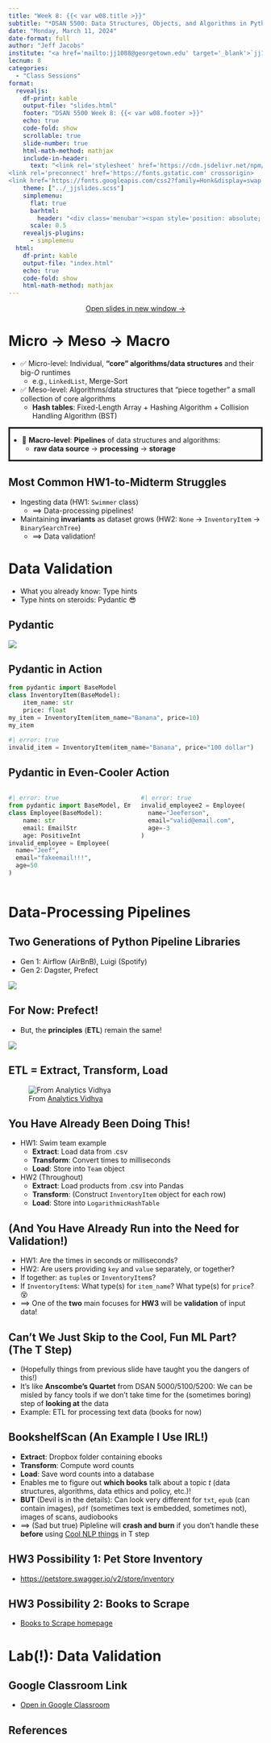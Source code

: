 ```yaml
---
title: "Week 8: {{< var w08.title >}}"
subtitle: "*DSAN 5500: Data Structures, Objects, and Algorithms in Python*"
date: "Monday, March 11, 2024"
date-format: full
author: "Jeff Jacobs"
institute: "<a href='mailto:jj1088@georgetown.edu' target='_blank'>`jj1088@georgetown.edu`</a>"
lecnum: 8
categories:
  - "Class Sessions"
format:
  revealjs:
    df-print: kable
    output-file: "slides.html"
    footer: "DSAN 5500 Week 8: {{< var w08.footer >}}"
    echo: true
    code-fold: show
    scrollable: true
    slide-number: true
    html-math-method: mathjax
    include-in-header:
      text: "<link rel='stylesheet' href='https://cdn.jsdelivr.net/npm/bootstrap-icons@1.11.3/font/bootstrap-icons.min.css'><link rel='preconnect' href='https://fonts.googleapis.com'>
<link rel='preconnect' href='https://fonts.gstatic.com' crossorigin>
<link href='https://fonts.googleapis.com/css2?family=Honk&display=swap' rel='stylesheet'>"
    theme: ["../_jjslides.scss"]
    simplemenu:
      flat: true
      barhtml:
        header: "<div class='menubar'><span style='position: absolute; left: 8; padding-left: 8px;'><a href='./index.html'>&larr; Return to Notes</a></span><ul class='menu'></ul></div>"
      scale: 0.5
    revealjs-plugins:
      - simplemenu
  html:
    df-print: kable
    output-file: "index.html"
    echo: true
    code-fold: show
    html-math-method: mathjax
---
```


::: {.content-visible unless-format="revealjs"}

<center>
<a class="h2" href="./slides.html" target="_blank">Open slides in new window &rarr;</a>
</center>

:::

# Micro $\rightarrow$ Meso $\rightarrow$ Macro {.title-11 .crunch-title .crunch-ul .crunch-li-8 .not-title-slide data-stack-name="Intro"}

* ✅ Micro-level: Individual, **"core" algorithms/data structures** and their big-$O$ runtimes
  * e.g., `LinkedList`, [Merge-Sort]{.alg}
* ✅ Meso-level: Algorithms/data structures that "piece together" a small collection of core algorithms
  * **Hash tables**: Fixed-Length Array + Hashing Algorithm + Collision Handling Algorithm (BST)

<div style="border: 3px solid black !important;">

* 🤔 **Macro-level**: **Pipelines** of data structures and algorithms:
  * **raw data source** $\rightarrow$ **processing** $\rightarrow$ **storage**

</div>

## Most Common HW1-to-Midterm Struggles {.title-09 .crunch-title .crunch-ul}

* Ingesting data (HW1: `Swimmer` class)
  * $\implies$ Data-processing pipelines!
* Maintaining **invariants** as dataset grows (HW2: `None` &rarr; `InventoryItem` &rarr; `BinarySearchTree`)
  * $\implies$ Data validation!

# Data Validation {data-stack-name="Validation"}

* What you already know: Type hints
* Type hints on steroids: Pydantic 😎

## Pydantic

![](images/pydantic_logo.png){fig-align="center"}

## Pydantic in Action {.crunch-title .crunch-details}

```python
from pydantic import BaseModel
class InventoryItem(BaseModel):
    item_name: str
    price: float
my_item = InventoryItem(item_name="Banana", price=10)
my_item
```

```python
#| error: true
invalid_item = InventoryItem(item_name="Banana", price="100 dollar")
```

## Pydantic in Even-Cooler Action {.crunch-title .crunch-details}

::: {.columns}
::: {.column width="50%"}

```python
#| error: true
from pydantic import BaseModel, EmailStr, PositiveInt
class Employee(BaseModel):
    name: str
    email: EmailStr
    age: PositiveInt
invalid_employee = Employee(
  name="Jeef",
  email="fakeemail!!!",
  age=50
)
```

:::
::: {.column width="50%"}

```python
#| error: true
invalid_employee2 = Employee(
  name="Jeeferson",
  email="valid@email.com",
  age=-3
)
```

:::
:::

# Data-Processing Pipelines {data-stack-name="Pipelines"}

## Two Generations of Python Pipeline Libraries

* Gen 1: Airflow (AirBnB), Luigi (Spotify)
* Gen 2: Dagster, Prefect

![](images/Prefect.webp){fig-align="center"}

## For Now: Prefect!

* But, the **principles** (**ETL**) remain the same!

![](images/flow-run-page.png){fig-align="center"}

## ETL = Extract, Transform, Load

![From <a href='https://www.analyticsvidhya.com/blog/2022/06/a-complete-guide-on-building-an-etl-pipeline-for-beginners/' target='_blank'>Analytics Vidhya</a>](images/etl.png){fig-align="center"}

## You Have Already Been Doing This! {.crunch-title .crunch-ul}

* HW1: Swim team example
  * **Extract**: Load data from .csv
  * **Transform**: Convert times to milliseconds
  * **Load**: Store into `Team` object
* HW2 (Throughout)
  * **Extract**: Load products from .csv into Pandas
  * **Transform**: (Construct `InventoryItem` object for each row)
  * **Load**: Store into `LogarithmicHashTable`

## (And You Have Already Run into the Need for Validation!)

* HW1: Are the times in seconds or milliseconds?
* HW2: Are users providing `key` and `value` separately, or together?
* If together: as `tuple`s or `InventoryItem`s?
* If `InventoryItem`s: What type(s) for `item_name`? What type(s) for `price`? 😵
* $\implies$ One of the **two** main focuses for **HW3** will be **validation** of input data!

## Can't We Just Skip to the Cool, Fun ML Part? (The T Step)

* (Hopefully things from previous slide have taught you the dangers of this!)
* It's like **Anscombe's Quartet** from DSAN 5000/5100/5200: We can be misled by fancy tools if we don't take time for the (sometimes boring) step of **looking at** the data
* Example: ETL for processing text data (books for now)

## BookshelfScan (An Example I Use IRL!) {.title-09 .crunch-title .crunc-ul}

* **Extract**: Dropbox folder containing ebooks
* **Transform**: Compute word counts
* **Load**: Save word counts into a database
* Enables me to figure out **which books** talk about a topic $t$ (data structures, algorithms, data ethics and policy, etc.)!
* **BUT** (Devil is in the details): Can look very different for `txt`, `epub` (can contain images), `pdf` (sometimes text is embedded, sometimes not), images of scans, audiobooks
* $\implies$ (Sad but true) Pipleline will **crash and burn** if you don't handle these **before** using <a href='https://www.trychroma.com/' target='_blank'>Cool NLP things</a> in T step

## HW3 Possibility 1: Pet Store Inventory

* <a href='https://petstore.swagger.io/v2/store/inventory' target='_blank'>https://petstore.swagger.io/v2/store/inventory</a>

## HW3 Possibility 2: Books to Scrape

* <a href='http://books.toscrape.com/' target='_blank'>Books to Scrape homepage</a>

# Lab(!): Data Validation {data-stack-name="Lab: Data Validation"}

## Google Classroom Link

* <a href='https://classroom.google.com/c/NjM5MzE2MTE4NTgx/m/NjY4NDU0NTk0MTk4/details' target='_blank'>Open in Google Classroom <i class='bi bi-box-arrow-up-right ps-1'></i></a>

## References

::: {#refs}
:::
